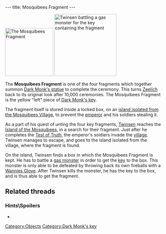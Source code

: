 ---
title: Mosquibees Fragment
---

[[Image:Mosquibees_fragment.png|right|155px|thumb|The Mosquibees Fragment]]
[[Image:Screenshot-lba2-ingame-island of the mosquibees-fragment island 1.gif|right|200px|thumb|Twinsen battling a gas monster for the key containing the fragment]]

The '''Mosquibees Fragment''' is one of the four fragments which together summon [[Dark Monk's statue]] to complete the ceremony. This turns [[Zeelich]] back to its original look after 10,000 ceremonies. The Mosquibees Fragment is the yellow "left" piece of [[Dark Monk's key]].

The fragment itself is stored inside a locked box, on an [[Island guarding the fragment|island isolated from the Mosquibees Village]], to prevent the [[emperor]] and his soldiers stealing it.

As a part of his quest of unting the four key fragments, [[Twinsen]] reaches the [[Island of the Mosquibees]], in a search for their fragment. Just after he completes the [[Test of Truth]], the emperor's soldiers invade the [[Village of the Mosquibees|village]]. Twinsen manages to escape, and goes to the island isolated from the village, where the fragment is found.

On the island, Twinsen finds a box in which the Mosquibees Fragment is kept. He has to battle a [[gas monster]] in order to get the [[key]] to the box. This monster is only able to be defeated by throwing back its own fireballs with a [[Wannies Glove]]. After Twinsen kills the monster, he has the key to the box, and is thus able to get the fragment.

==Related threads==
===Hints\Spoilers===
* {{thread|id=3846|title= where this the fragment of the purlones}}

[[Category:Objects]]
[[Category:Dark Monk's key]]